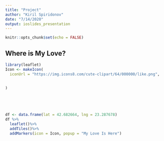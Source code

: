 ```yaml
---
title: "Project"
author: "Kiril Spiridonov"
date: "7/14/2020"
output: ioslides_presentation
---
```


```r
knitr::opts_chunk$set(echo = FALSE)
```

## Where is My Love?

```r
library(leaflet)
Icon <- makeIcon(
  iconUrl = "https://img.icons8.com/cute-clipart/64/000000/like.png",
  
  
)





df <- data.frame(lat = 42.682664, lng = 23.287678)
df %>%
  leaflet()%>%
  addTiles()%>%
  addMarkers(icon = Icon, popup = "My Love Is Here")
```



